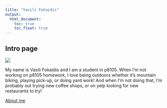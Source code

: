 ```yaml
---
title: "Vasili Fokaidis"
output: 
  html_document:
    toc: true
    toc_float: true
---
```


## Intro page

![](images/profile.jpg)

My name is Vasili Fokaidis and I am a student in p8105. When I'm not working on p8105 homework, I love being outdoors whether it's mountain biking, playing pick-up, or doing yard work! And when I'm not doing that, I'm probably out trying new coffee shops, or on yelp looking for new restaurants to try!

[About me](about.Rmd)